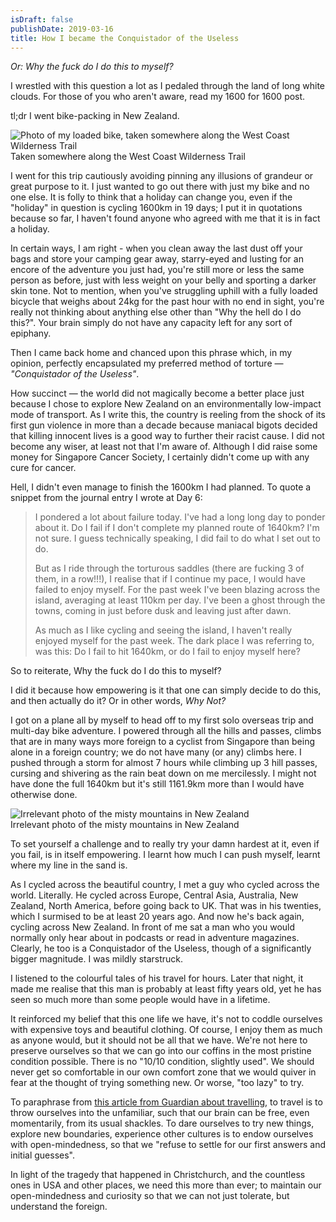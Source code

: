 ```yaml
---
isDraft: false
publishDate: 2019-03-16
title: How I became the Conquistador of the Useless
---
```



*Or: Why the fuck do I do this to myself?*

I wrestled with this question a lot as I pedaled through the land of long white clouds. For those of you who aren't aware, read my 1600 for 1600 post. 

tl;dr I went bike-packing in New Zealand.

<Image src={myBike} alt="Photo of my loaded bike, taken somewhere along the West Coast Wilderness Trail" class="ultrawide" />
<figcaption>Taken somewhere along the West Coast Wilderness Trail</figcaption>

I went for this trip cautiously avoiding pinning any illusions of grandeur or great purpose to it. I just wanted to go out there with just my bike and no one else. It is folly to think that a holiday can change you, even if the "holiday" in question is cycling 1600km in 19 days; I put it in quotations because so far, I haven't found anyone who agreed with me that it is in fact a holiday. 

In certain ways, I am right - when you clean away the last dust off your bags and store your camping gear away, starry-eyed and lusting for an encore of the adventure you just had, you're still more or less the same person as before, just with less weight on your belly and sporting a darker skin tone. Not to mention, when you've struggling uphill with a fully loaded bicycle that weighs about 24kg for the past hour with no end in sight, you're really not thinking about anything else other than "Why the hell do I do this?". Your brain simply do not have any capacity left for any sort of epiphany.

Then I came back home and chanced upon this phrase which, in my opinion, perfectly encapsulated my preferred method of torture — *"Conquistador of the Useless"*. 

How succinct — the world did not magically become a better place just because I chose to explore New Zealand on an environmentally low-impact mode of transport. As I write this, the country is reeling from the shock of its first gun violence in more than a decade because maniacal bigots decided that killing innocent lives is a good way to further their racist cause. I did not become any wiser, at least not that I'm aware of. Although I did raise some money for Singapore Cancer Society, I certainly didn't come up with any cure for cancer.

Hell, I didn't even manage to finish the 1600km I had planned. To quote a snippet from the journal entry I wrote at Day 6:

> I pondered a lot about failure today. I've had a long long day to ponder about it. Do I fail if I don't complete my planned route of 1640km? I'm not sure. I guess technically speaking, I did fail to do what I set out to do. 
>
> But as I ride through the torturous saddles (there are fucking 3 of them, in a row!!!), I realise that if I continue my pace, I would have failed to enjoy myself. For the past week I've been blazing across the island, averaging at least 110km per day. I've been a ghost through the towns, coming in just before dusk and leaving just after dawn.
>
> As much as I like cycling and seeing the island, I haven't really enjoyed myself for the past week. The dark place I was referring to, was this: Do I fail to hit 1640km, or do I fail to enjoy myself here? 

So to reiterate, Why the fuck do I do this to myself?

I did it because how empowering is it that one can simply decide to do this, and then actually do it? Or in other words, *Why Not?*

I got on a plane all by myself to head off to my first solo overseas trip and multi-day bike adventure. I powered through all the hills and passes, climbs that are in many ways more foreign to a cyclist from Singapore than being alone in a foreign country; we do not have many (or any) climbs here. I pushed through a storm for almost 7 hours while climbing up 3 hill passes, cursing and shivering as the rain beat down on me mercilessly. I might not have done the full 1640km but it's still 1161.9km more than I would have otherwise done. 

<Image src={photo2} alt="Irrelevant photo of the misty mountains in New Zealand" class="ultrawide" />
<figcaption>Irrelevant photo of the misty mountains in New Zealand</figcaption>

To set yourself a challenge and to really try your damn hardest at it, even if you fail, is in itself empowering. I learnt how much I can push myself, learnt where my line in the sand is. 

As I cycled across the beautiful country, I met a guy who cycled across the world. Literally. He cycled across Europe, Central Asia, Australia, New Zealand, North America, before going back to UK. That was in his twenties, which I surmised to be at least 20 years ago. And now he's back again, cycling across New Zealand. In front of me sat a man who you would normally only hear about in podcasts or read in adventure magazines. Clearly, he too is a Conquistador of the Useless, though of a significantly bigger magnitude. I was mildly starstruck.

I listened to the colourful tales of his travel for hours. Later that night, it made me realise that this man is probably at least fifty years old, yet he has seen so much more than some people would have in a lifetime.

It reinforced my belief that this one life we have, it's not to coddle ourselves with expensive toys and beautiful clothing. Of course, I enjoy them as much as anyone would, but it should not be all that we have. We're not here to preserve ourselves so that we can go into our coffins in the most pristine condition possible. There is no "10/10 condition, slightly used". We should never get so comfortable in our own comfort zone that we would quiver in fear at the thought of trying something new. Or worse, "too lazy" to try.

To paraphrase from [this article from Guardian about travelling](https://www.theguardian.com/travel/2010/mar/14/why-travel-makes-you-smarter), to travel is to throw ourselves into the unfamiliar, such that our brain can be free, even momentarily, from its usual shackles. To dare ourselves to try new things, explore new boundaries, experience other cultures is to endow ourselves with open-mindedness, so that we "refuse to settle for our first answers and initial guesses".

In light of the tragedy that happened in Christchurch, and the countless ones in USA and other places, we need this more than ever; to maintain our open-mindedness and curiosity so that we can not just tolerate, but understand the foreign.

